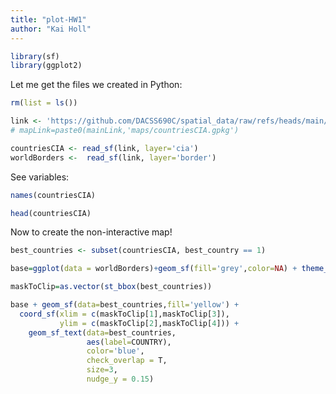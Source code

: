 ```yaml
---
title: "plot-HW1"
author: "Kai Holl"
---
```


```r
library(sf)
library(ggplot2)
```

Let me get the files we created in Python:

```r
rm(list = ls())
```

```r
link <- 'https://github.com/DACSS690C/spatial_data/raw/refs/heads/main/countriesCIA.gpkg'
# mapLink=paste0(mainLink,'maps/countriesCIA.gpkg')

countriesCIA <- read_sf(link, layer='cia')
worldBorders <-  read_sf(link, layer='border')
```

See variables:

```r
names(countriesCIA)
```
```r
head(countriesCIA)
```

Now to create the non-interactive map!

```r
best_countries <- subset(countriesCIA, best_country == 1)
```

```r
base=ggplot(data = worldBorders)+geom_sf(fill='grey',color=NA) + theme_linedraw()
```

```r
maskToClip=as.vector(st_bbox(best_countries))

base + geom_sf(data=best_countries,fill='yellow') + 
  coord_sf(xlim = c(maskToClip[1],maskToClip[3]), 
           ylim = c(maskToClip[2],maskToClip[4])) +
    geom_sf_text(data=best_countries,
                 aes(label=COUNTRY),
                 color='blue',
                 check_overlap = T,
                 size=3,
                 nudge_y = 0.15)
```

